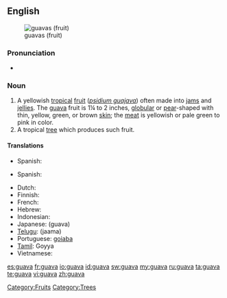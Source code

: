 {{wikipedia}}
==English==
[[Image:Psidium guajava fruit.jpg|thumb|guavas (fruit)]]

===Pronunciation===
* {{a|US}} {{IPA|/ˈgwɑvə/}}
*: {{rhymes|ɑːvə}}

===Noun===
{{en-noun}}

# A yellowish [[tropical]] [[fruit]] (''[[psidium guajava]]'') often made into [[jam]]s and [[jelly|jellies]]. The [[guava]] fruit is 1¼ to 2 inches, [[globular]] or [[pear]]-shaped with thin, yellow, green, or brown [[skin]]; the [[meat]] is yellowish or pale green to pink in color.
# A tropical [[tree]] which produces such fruit.

====Translations====
{{trans-top|Fruit}}
* Spanish: {{t-|es|guayaba}}
{{trans-mid}}
{{trans-bottom}}

{{trans-top|tree}}
* Spanish: {{t+|es|guayabo}}
{{trans-mid}}
{{trans-bottom}}

{{checktrans-top}}
* Dutch: {{tbbc|nl|guave}}
* Finnish: {{ttbc|fi|guava}}
* French: {{ttbc|fr|goyavier}}
* Hebrew: {{ttbc|he|גויאבה|f|tr=guyava|sc=Hebr}}
* Indonesian: {{ttbc|id|jambu}}
* Japanese: {{ttbc|ja|グアヴァ}} (guava)
* [[Telugu]]: {{ttbc|te|జామ}} (jaama)
* Portuguese: [[goiaba]]
* [[Tamil]]: Goyya
* Vietnamese: {{t+|vi|ổi|xs=Vietnamese}}
{{checktrans-bottom}}

[[Category:Fruits]]
[[Category:Trees]]

[[es:guava]]
[[fr:guava]]
[[io:guava]]
[[id:guava]]
[[sw:guava]]
[[my:guava]]
[[ru:guava]]
[[ta:guava]]
[[te:guava]]
[[vi:guava]]
[[zh:guava]]